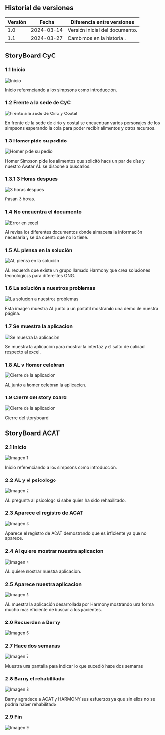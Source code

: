 ## Historial de versiones

| Versión | Fecha      | Diferencia entre versiones                                                                                     |
| ------- | ---------- | ---------------------------------------------------------------------------------------------------------------|
| 1.0     | 2024-03-14 | Versión inicial del documento.       
| 1.1     | 2024-03-27 | Cambimos en la historia .                                                                                 |
                                               

## StoryBoard CyC


### 1.1 Inicio
![Inicio](/img/storyBoard/Cell-Row-0-Col-0.png)

Inicio referenciando a los simpsons como introducción.

### 1.2 Frente a la sede de CyC
![Frente a la sede de Cirio y Costal](/img/storyBoard/Cell-Row-0-Col-1.png)

En frente de la sede de cirio y costal se encuentran varios personajes de los simpsons esperando la cola para poder recibir 
alimentos y otros recursos.


### 1.3 Homer pide su pedido
![Homer pide su pedio](/img/storyBoard/Cell-Row-0-Col-2.png)

Homer Simpson pide los alimentos que solicitó hace un par de días y nuestro Avatar AL se dispone a buscarlos.

### 1.3.1 3 Horas despues
![3 horas despues](/img/storyBoard/3-hours.png)

Pasan 3 horas.


### 1.4 No encuentra el documento
![Error en excel](/img/storyBoard/Cell-Row-0-Col-3.png)

Al revisa los diferentes documentos donde almacena la información necesaria y se da cuenta que no lo tiene.

### 1.5 AL piensa en la solución
![AL piensa en la solución](/img/storyBoard/Cell-Row-0-Col-4.png)

AL recuerda que existe un grupo llamado Harmony que crea soluciones tecnológicas para diferentes ONG.


### 1.6 La solución a nuestros problemas

![La solucion a nuestros problemas](/img/storyBoard/Cell-Row-0-Col-5.png)

Esta imagen muestra AL junto a un portátil mostrando una demo de nuestra página.

### 1.7 Se muestra la aplicacion
![Se muestra la aplicacion](/img/storyBoard/Cell-Row-0-Col-6.png)

Se muestra la aplicación para mostrar la interfaz y el salto de calidad respecto al excel.


### 1.8 AL y Homer celebran
![Cierre de la aplicacion](/img/storyBoard/Cell-Row-0-Col-7.png)

AL junto a homer celebran la aplicacion.

### 1.9 Cierre del story board
![Cierre de la aplicacion](/img/storyBoard/Cell-Row-0-Col-8.png)

Cierre del storyboard





## StoryBoard ACAT


### 2.1 Inicio
![Imagen 1](/img/storyBoard/Cell-Row-1-Col-0.png)

Inicio referenciando a los simpsons como introducción.



### 2.2 AL y el psicologo
![Imagen 2](/img/storyBoard/Cell-Row-1-Col-1.png)

AL pregunta al psicologo si sabe quien ha sido rehabilitado.

### 2.3 Aparece el registro de ACAT
![Imagen 3](/img/storyBoard/Cell-Row-1-Col-2.png)

Aparece el registro de ACAT demostrando que es inficiente ya que no aparece.



### 2.4 Al quiere mostrar nuestra aplicacion
![Imagen 4](/img/storyBoard/Cell-Row-1-Col-3.png)

AL quiere mostrar nuestra aplicacion.



### 2.5 Aparece nuestra aplicacion
![Imagen 5](/img/storyBoard/Cell-Row-1-Col-4.png)

AL muestra la aplicación desarrollada por Harmony mostrando una forma mucho mas eficiente de buscar a los pacientes.

### 2.6 Recuerdan a Barny
![Imagen 6](/img/storyBoard/Cell-Row-1-Col-5.png)





### 2.7  Hace dos semanas
![Imagen 7](/img/storyBoard/Cell-Row-1-Col-6.png)

Muestra una pantalla para indicar lo que sucedió hace dos semanas



### 2.8 Barny el rehabilitado
![Imagen 8](/img/storyBoard/Cell-Row-1-Col-7.png)

Barny agradece a ACAT y HARMONY sus esfuerzos ya que sin ellos no se podria haber rehabilitado


### 2.9 Fin
![Imagen 9](/img/storyBoard/Cell-Row-1-Col-8.png)



